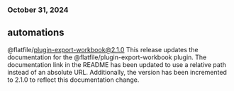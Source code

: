 ### October 31, 2024
## automations

@flatfile/plugin-export-workbook@2.1.0
This release updates the documentation for the @flatfile/plugin-export-workbook plugin. The documentation link in the README has been updated to use a relative path instead of an absolute URL. Additionally, the version has been incremented to 2.1.0 to reflect this documentation change.